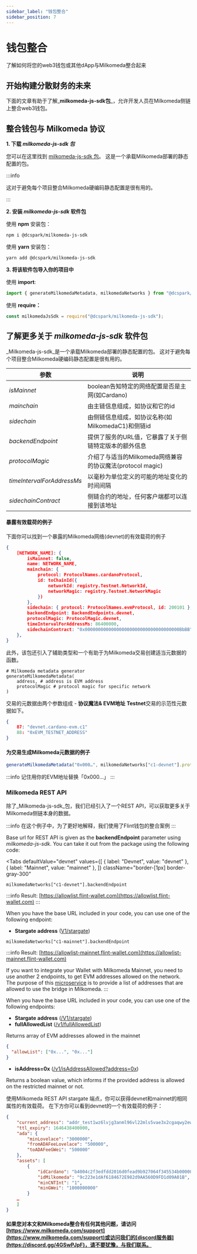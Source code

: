 ```yaml
---
sidebar_label: "钱包整合"
sidebar_position: 7
---
```



# 钱包整合

了解如何将您的web3钱包或其他dApp与Milkomeda整合起来

## 开始构建分散财务的未来

下面的文章有助于了解_**milkomeda-js-sdk包**_，允许开发人员在Milkomeda侧链上整合web3钱包。

## 整合钱包与 Milkomeda 协议

**1. 下载 _milkomeda-js-sdk 包_**

您可以在这里找到 [milkomeda-js-sdk 包](https://www.npmjs.com/package/@dcspark/milkomeda-js-sdk)。 这是一个承载Milkomeda部署的静态配置的包。

:::info

这对于避免每个项目整合Milkomeda硬编码静态配置是很有用的。

:::

**2. 安装 _milkomeda-js-sdk_ 软件包**

使用 **npm** 安装包：

```shell
npm i @dcspark/milkomeda-js-sdk
```

使用 **yarn** 安装包：

```shell
yarn add @dcspark/milkomeda-js-sdk
```

**3. 将该软件包导入你的项目中**

使用 **import**:

```js
import { generateMilkomedaMetadata, milkomedaNetworks } from "@dcspark/milkomeda-js-sdk";
```

使用 **require：**

```js
const milkomedaJsSdk = require("@dcspark/milkomeda-js-sdk");
```

## 了解更多关于 _milkomeda-js-sdk_ 软件包

_Milkomeda-js-sdk_是一个承载Milkomeda部署的静态配置的包。 这对于避免每个项目整合Milkomeda硬编码静态配置是很有用的。

| 参数                         | 说明                                        |
| -------------------------- | ----------------------------------------- |
| _isMainnet_                | boolean告知特定的网络配置是否是主网(如Cardano)           |
| _mainchain_                | 由主链信息组成，如协议和它的id                          |
| _sidechain_                | 由侧链信息组成，如协议名称(如MilkomedaC1)和侧链id          |
| _backendEndpoint_          | 提供了服务的URL值，它暴露了关于侧链特定版本的额外信息              |
| _protocolMagic_            | 介绍了与适当的Milkomeda网络兼容的协议魔法(protocol magic) |
| _timeIntervalForAddressMs_ | 以毫秒为单位定义的可能的地址变化的时间间隔                     |
| _sidechainContract_        | 侧链合约的地址，任何客户端都可以连接到该地址                    |

#### 暴露有效载荷的例子

下面你可以找到一个暴露的Milkomeda网络(devnet)的有效载荷的例子

```json
{
    [NETWORK_NAME]: {
        isMainnet: false,
        name: NETWORK_NAME,
        mainchain: {
            protocol: ProtocolNames.cardanoProtocol,
            id: toChainId({
                networkId: registry.Testnet.NetworkId,
                networkMagic: registry.Testnet.NetworkMagic
            })
        },
        sidechain: { protocol: ProtocolNames.evmProtocol, id: 200101 },
        backendEndpoint: BackendEndpoints.devnet,
        protocolMagic: ProtocolMagic.devnet,
        timeIntervalForAddressMs: 86400000,
        sidechainContract: "0x000000000000000000000000000000000000BbBB"
    },
}
```

此外，该包还引入了辅助类型和一个有助于为Milkomeda交易创建适当元数据的函数。

```shell
# Milkomeda metadata generator
generateMilkomedaMetadata(
    address, # address is EVM address
    protocolMagic # protocol magic for specific network
)
```

交易的元数据由两个参数组成 - **协议魔法& EVM地址** **Testnet**交易的示范性元数据如下。

```json
{
    87: "devnet.cardano-evm.c1"
    88: "0xEVM_TESTNET_ADDRESS"
}
```

#### 为交易生成Milkomeda元数据的例子

```js
generateMilkomedaMetadata("0x000…", milkomedaNetworks["c1-devnet"].protocolMagic);
```

:::info
记住用你的EVM地址替换「0x000...」
:::

### Milkomeda REST API

除了_Milkomeda-js-sdk_包，我们已经引入了一个REST API，可以获取更多关于Milkomeda侧链本身的数据。

:::info
在这个例子中，为了更好地解释，我们使用了Flint钱包的整合案例
:::

Base url for REST API is given as the **backendEndpoint** parameter using _milkomeda-js-sdk_. You can take it out from the package using the following code:

<Tabs
  defaultValue="devnet"
  values={[
    { label: "Devnet", value: "devnet" },
 { label: "Mainnet", value: "mainnet" },
 ]}
 className="border-[1px] border-gray-300"
>
<TabItem value="devnet">

```
milkomedaNetworks["c1-devnet"].backendEndpoint
```

:::info
Result: [https://allowlist.flint-wallet.com](https://allowlist.flint-wallet.com)
:::

When you have the base URL included in your code, you can use one of the following endpoint:

- **Stargate address** ([V1/stargate](https://allowlist.flint-wallet.com/v1/stargate))

</TabItem>

<TabItem value="mainnet">

```
milkomedaNetworks["c1-mainnet"].backendEndpoint
```

:::info
Result: [https://allowlist-mainnet.flint-wallet.com](https://allowlist-mainnet.flint-wallet.com)

If you want to integrate your Wallet with Milkomeda Mainnet, you need to use another 2 endpoints, to get EVM addresses allowed on the network. The purpose of this [microservice](https://github.com/dcSpark/allowedlist-service/) is to provide a list of addresses that are allowed to use the bridge in Milkomeda.
:::

When you have the base URL included in your code, you can use one of the following endpoints:

- **Stargate address** ([/V1/stargate](https://allowlist-mainnet.flint-wallet.com/v1/stargate))
- **fullAllowedList** ([/v1/fullAllowedList](https://allowlist-mainnet.flint-wallet.com/v1/fullAllowedList))

Returns array of EVM addresses allowed in the mainnet

```json
{
  "allowList": ["0x...", "0x..."]
}
```

- **isAddress=0x** ([/v1/isAddressAllowed?address=0x](https://allowlist-mainnet.flint-wallet.com/v1/isAddressAllowed?address=0x))

Returns a boolean value, which informs if the provided address is allowed on the restricted mainnet or not.

</TabItem>

</Tabs>

使用Milkomeda REST API stargate 端点，你可以获得devnet和mainnet的相同属性的有效载荷。 在下方你可以看到devnet的一个有效载荷的例子：&#x20;

```json
{
    "current_address": "addr_test1wz6lvjg3anml96vl22mls5vae3x2cgaqwy2ewp5gj3fcxdcw652wz",
    "ttl_expiry": 1646438400000,
    "ada": {
        "minLovelace": "3000000",
        "fromADAFeeLovelace": "500000",
        "toADAFeeGWei": "500000"
    },
    "assets": [
        {
            "idCardano": "b4004c2f3edfdd2016d0fead9b927064f345534b000000000000000000000000",
            "idMilkomeda": "9c223e1dAf6184672E982d9AA560D9FD1d09A01B",
            "minCNTInt": "1",
            "minGWei": "1000000000"
        }
    …
    ]
}
```

#### 如果您对本文和Milkomeda整合有任何其他问题，请访问[https://www.milkomeda.com/support](https://www.milkomeda.com/support)或访问我们的[discord服务器](https://discord.gg/4GSwPJpF)，请不要犹豫，与我们联系。
